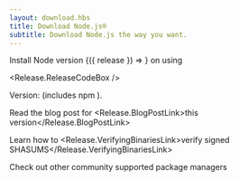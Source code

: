```yaml
---
layout: download.hbs
title: Download Node.js®
subtitle: Download Node.js the way you want.
---
```


<section>
  Install Node version <WithNodeRelease status={['Active LTS', 'Maintenance LTS']}>{({ release }) => <Release.VersionDropdown {...release} />}</WithNodeRelease> on <Release.OperatingSystemDropdown exclude={["WIN"]} /> using <Release.PlatformDropdown />

  <Release.ReleaseCodeBox />
</section>

<section>
  <Release.Status /> Version: <Release.Version /> (includes npm <Release.NpmVersion />).

Read the blog post for <Release.BlogPostLink>this version</Release.BlogPostLink>

Learn how to <Release.VerifyingBinariesLink>verify signed SHASUMS</Release.VerifyingBinariesLink>

Check out other community supported <LinkWithArrow href="/download/package-manager/all">package managers</LinkWithArrow>

</section>
